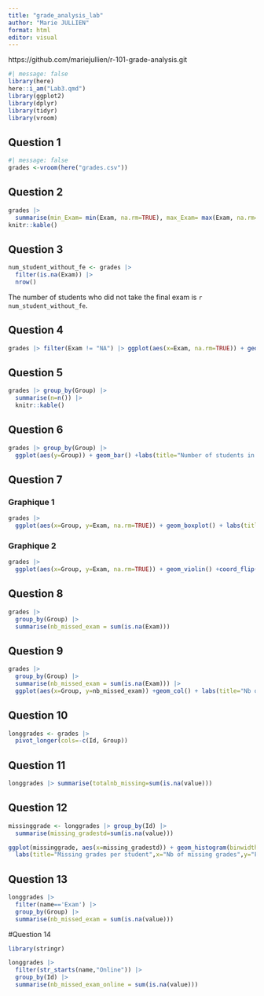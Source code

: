 ```yaml
---
title: "grade_analysis_lab"
author: "Marie JULLIEN"
format: html
editor: visual
---
```


https://github.com/mariejullien/r-101-grade-analysis.git

```r
#| message: false
library(here)
here::i_am("Lab3.qmd")
library(ggplot2)
library(dplyr)
library(tidyr)
library(vroom)
```

## Question 1

```r
#| message: false
grades <-vroom(here("grades.csv"))
```

## Question 2

```r
grades |> 
  summarise(min_Exam= min(Exam, na.rm=TRUE), max_Exam= max(Exam, na.rm=TRUE), mean_Exam=mean(Exam, na.rm=TRUE), median_Exam=median(Exam, na.rm=TRUE)) |>
knitr::kable()
```

## Question 3

```r
num_student_without_fe <- grades |> 
  filter(is.na(Exam)) |>
  nrow()
```

The number of students who did not take the final exam is `r num_student_without_fe`.

## Question 4

```r
grades |> filter(Exam != "NA") |> ggplot(aes(x=Exam, na.rm=TRUE)) + geom_histogram(bins=30) + geom_rug() + labs(title='Distribution of grades at the final exam')
```

## Question 5

```r
grades |> group_by(Group) |> 
  summarise(n=n()) |>
  knitr::kable()
```

## Question 6

```r
grades |> group_by(Group) |> 
  ggplot(aes(y=Group)) + geom_bar() +labs(title="Number of students in each group")
```

## Question 7

### Graphique 1

```r
grades |> 
  ggplot(aes(x=Group, y=Exam, na.rm=TRUE)) + geom_boxplot() + labs(title = "Distribution of grades conditionned by the group")
```

### Graphique 2

```r
grades |> 
  ggplot(aes(x=Group, y=Exam, na.rm=TRUE)) + geom_violin() +coord_flip() +labs(title="Distribution of grades conditionned by the group")
```

## Question 8 
```r
grades |>
  group_by(Group) |>
  summarise(nb_missed_exam = sum(is.na(Exam)))
```
## Question 9 

```r
grades |>
  group_by(Group) |>
  summarise(nb_missed_exam = sum(is.na(Exam))) |>
  ggplot(aes(x=Group, y=nb_missed_exam)) +geom_col() + labs(title="Nb of students who missed the exam in each group", y="Nb of students who missed the exam")
```

## Question 10

```r
longgrades <- grades |>
  pivot_longer(cols=-c(Id, Group))
```

## Question 11
```r
longgrades |> summarise(totalnb_missing=sum(is.na(value)))
```
## Question 12
```r
missinggrade <- longgrades |> group_by(Id) |>
  summarise(missing_gradestd=sum(is.na(value)))
```

```r
ggplot(missinggrade, aes(x=missing_gradestd)) + geom_histogram(binwidth = 1, alpha=0.9) +
  labs(title="Missing grades per student",x="Nb of missing grades",y="Frequency")
```

## Question 13
```r
longgrades |> 
  filter(name=='Exam') |>
  group_by(Group) |>
  summarise(nb_missed_exam = sum(is.na(value)))
```
#Question 14
```r
library(stringr)
```

```r
longgrades |> 
  filter(str_starts(name,"Online")) |>
  group_by(Id) |>
  summarise(nb_missed_exam_online = sum(is.na(value)))

```

